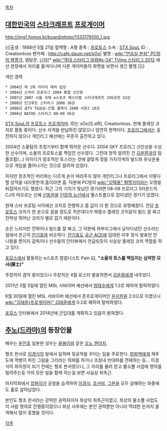 [[목차]]
== [[대한민국]]의 [[스타크래프트]] [[프로게이머]] ==

http://img1.fomos.kr/board/photo/1333178100_1.jpg

{{|출생 : 1988년 5월 21일
혈액형 : A형
종족 : [[프로토스]]
소속 : [[STX SouL]]
ID : {{{sOo[S.sIR]}}}, Creationtoss
팬카페 : http://cafe.daum.net/sOo|
별명 : [[wiki:"연습실 본좌" PC방의 혁명가]], 염탐꾼, [[닌자]][* [[wiki:"역대 스타리그 일람#s-34" TVing 스타리그 2012]] 예선 현장에서 자리를 옮겨다니며 다른 게이머들의 화면을 보면서 생긴 별명.]|}}

개인 경력

 * 2004년 제 1회 커리지 매치 입상
 * 2004년 스카이 프로리그 2004 통합 신인왕
 * 2007년 2007 서울 국제 e스포츠 페스티벌 스타크래프트 256강전 32강
 * 2008년 인크루트 스타리그 2008 36강
 * 2008년 곰TV TG삼보-인텔 클래식 2008 시즌2 16강
 * 2008년 BATOO 스타리그 08~09 36강

[[STX SouL]]의 [[프로토스]] [[프로게이머]]. ID는 sOo[S.sIR], Creationtoss. 현재 플레잉 코치로 활동 중이다. 선수 자격을 반납하진 않았으니 엄연히 현역이다. [[프로리그]]에서는 출전하지 않으나 개인리그 예선에는 꾸준히 출전하고 있다.

2004년 소울팀의 초창기부터 함께 뛰어온 선수다. 2004 SKY 프로리그 신인상을 수상한 선수이며, 소울의 프로토스를 책임진 선수였다. 그런데 정작 알려진 건 [[김윤환]]과의 팀플조합(...) 아이디가 창조적인 토스라는 것에 걸맞게 정말 가지각색의 빌드와 유닛운용으로 게임을 풀어나가는 것으로 알려져 있었다.

하지만 창조적인 머리와는 다르게 손이 따라주지 않아 개인리그나 프로리그에서 이렇다할 성적을 내지못한게 흠이라면 흠. 덕분에 PC방의 [[wiki:"김택용" 혁명가]]이라는 오명을 뒤집어쓰기도 했었다. 최근 그의 기지가 빛났던 경기라면 08-09 프로리그 5라운드의 CJ의 떠오르는 신예 [[신동원]]을 [[단장의 능선]]에서 멜스트롬으로 잡아냈던 경기가 있겠다.

현재 스타 프로팀 사이에선 코치로 전향하고 몸 값이 더 뛴 것으로 유명해졌다. 전담 [[프로토스]] 코치가 한 손으로 꼽을 정도로 적은데다가 박종수 플레잉 코치같이 빌드 잘 짜고 전략성 뛰어난 코치가 별로 없기 때문이다.

손은 느리지만 전략이나 빌드를 잘 짜고, 그 덕분에 하부리그에서 날아다녔던 선수라는 점에서 은근히 [[안기효]]와 비슷하다. [[안기효]]도 [[공군 ACE]]에 입대한 이후 정식 발표만 안 나왔을 뿐이지 감독이나 선수들의 인터뷰에서 언급되듯이 사실상 플레잉 코치 역할을 하고 있다.

[[포모스]]에서 활동하는 e스포츠 칼럼니스트 Pain 曰, '''"소울의 토스를 책임지는 심약한 모사(謨士)"'''

주장까지 겸직 중이었으나 주장직은 4월 로스터 발표하면서 [[김윤중]]에게 내주었다.

2011년 3월 3일에 열린 MSL 서바이버 예선에서 [[방태수]]에게 1:2로 패하여 탈락하였다.

6월 30일에 열린 MSL 서바이버 예선에서 준프로게이머인 [[윤지원]]을 2:0으로 이겼으나 [[wiki:"김태훈(프로게이머)" 김태훈]]에게 0:2로 패하여 탈락하였다.

[[포모스]] 인터뷰에서 2014년에 군입대를 계획하고 있음이 밝혀졌다.

== [[추노(드라마)]]의 등장인물 ==

배우는 [[윤진호]] 일본판 성우는 [[끝봉이]]와 같은 [[오노 켄이치]].

형조 판서로 [[이경식]]의 밑에서 일하며 뒷공작을 꾸미는 일을 주로한다.
[[방화백]]에게 제주도에 역병이 퍼진 그림을 그리라는 의뢰를 하거나 조정내 반대파를 견제하는 등...
이경식이 좌의정이 되기 전에는 형조 판서였으니, 그 자리를 물려 받고 물소뿔 사업에 명의를 빌려주는등 거의 모든 일을 함께 하는걸 보면 사실상 최측근.

마지막회에서 [[업복이]]가 궁궐을 습격하여 [[이경식]], [[조선비]], [[그분]]을 모두 살해하는 와중에도 홀로 살아남았다.

본인도 형조 판서라는 강력한 권력자이자 좌상의 최측근이였고, 좌상의 물소뿔 사업도 이 사람 명의로 진행중이였으니 좌상 사후에는 본인 권력뿐만 아니라 막대한 돈까지 꿀꺽해서 많이 흥했을 것이다.

[[각주]]
